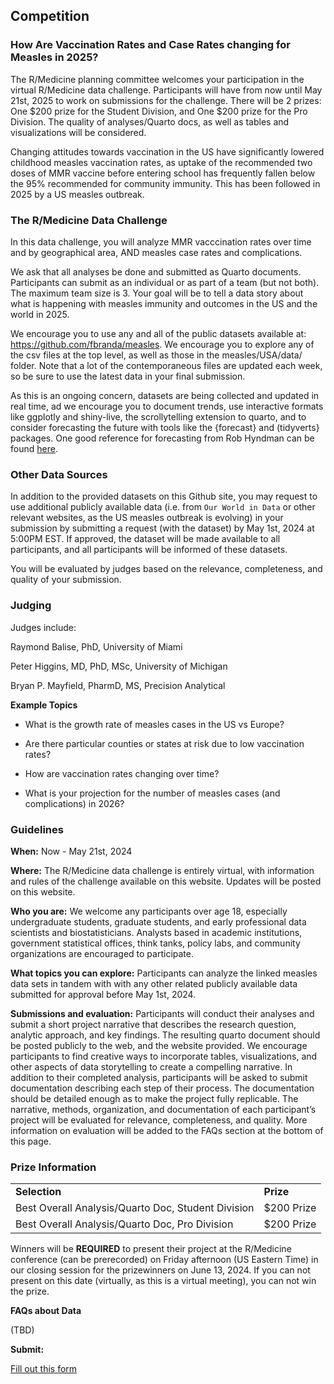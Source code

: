 ## Competition

### How Are Vaccination Rates and Case Rates changing for Measles in 2025?

The R/Medicine planning committee welcomes your participation in the virtual R/Medicine data challenge. Participants will have from now until May 21st, 2025 to work on submissions for the challenge. There will be 2 prizes: One \$200 prize for the Student Division, and One \$200 prize for the Pro Division. The quality of analyses/Quarto docs, as well as tables and visualizations will be considered.

Changing attitudes towards vaccination in the US have significantly lowered childhood measles vaccination rates, as uptake of the recommended two doses of MMR vaccine before entering school has frequently fallen below the 95% recommended for community immunity. This has been followed in 2025 by a US measles outbreak.

### The R/Medicine Data Challenge

In this data challenge, you will analyze MMR vacccination rates over time and by geographical area, AND measles case rates and complications.

We ask that all analyses be done and submitted as Quarto documents. Participants can submit as an individual or as part of a team (but not both). The maximum team size is 3. Your goal will be to tell a data story about what is happening with measles immunity and outcomes in the US and the world in 2025.

We encourage you to use any and all of the public datasets available at: <https://github.com/fbranda/measles>. We encourage you to explore any of the csv files at the top level, as well as those in the measles/USA/data/ folder. Note that a lot of the contemporaneous files are updated each week, so be sure to use the latest data in your final submission.

As this is an ongoing concern, datasets are being collected and updated in real time, ad we encourage you to document trends, use interactive formats like ggplotly and shiny-live, the scrollytelling extension to quarto, and to consider forecasting the future with tools like the {forecast} and (tidyverts} packages. One good reference for forecasting from Rob Hyndman can be found [here](https://otexts.com/fpp3/).

### Other Data Sources

In addition to the provided datasets on this Github site, you may request to use additional publicly available data (i.e. from `Our World in Data` or other relevant websites, as the US measles outbreak is evolving) in your submission by submitting a request (with the dataset) by May 1st, 2024 at 5:00PM EST. If approved, the dataset will be made available to all participants, and all participants will be informed of these datasets.

You will be evaluated by judges based on the relevance, completeness, and quality of your submission.

### Judging

Judges include:

Raymond Balise, PhD, University of Miami

Peter Higgins, MD, PhD, MSc, University of Michigan

Bryan P. Mayfield, PharmD, MS, Precision Analytical

**Example Topics**

-   What is the growth rate of measles cases in the US vs Europe?

-   Are there particular counties or states at risk due to low vaccination rates?

-   How are vaccination rates changing over time?

-   What is your projection for the number of measles cases (and complications) in 2026?

### Guidelines

**When:** Now - May 21st, 2024

**Where:** The R/Medicine data challenge is entirely virtual, with information and rules of the challenge available on this website. Updates will be posted on this website.

**Who you are:** We welcome any participants over age 18, especially undergraduate students, graduate students, and early professional data scientists and biostatisticians. Analysts based in academic institutions, government statistical offices, think tanks, policy labs, and community organizations are encouraged to participate.

**What topics you can explore:** Participants can analyze the linked measles data sets in tandem with with any other related publicly available data submitted for approval before May 1st, 2024.

**Submissions and evaluation:** Participants will conduct their analyses and submit a short project narrative that describes the research question, analytic approach, and key findings. The resulting quarto document should be posted publicly to the web, and the website provided. We encourage participants to find creative ways to incorporate tables, visualizations, and other aspects of data storytelling to create a compelling narrative. In addition to their completed analysis, participants will be asked to submit documentation describing each step of their process. The documentation should be detailed enough as to make the project fully replicable. The narrative, methods, organization, and documentation of each participant's project will be evaluated for relevance, completeness, and quality. More information on evaluation will be added to the FAQs section at the bottom of this page.

### Prize Information

|                                                    |             |
|----------------------------------------------------|-------------|
| **Selection**                                      | **Prize**   |
| Best Overall Analysis/Quarto Doc, Student Division | \$200 Prize |
| Best Overall Analysis/Quarto Doc, Pro Division     | \$200 Prize |

Winners will be **REQUIRED** to present their project at the R/Medicine conference (can be prerecorded) on Friday afternoon (US Eastern Time) in our closing session for the prizewinners on June 13, 2024. If you can not present on this date (virtually, as this is a virtual meeting), you can not win the prize.

**FAQs about Data**

(TBD)

**Submit:**

[Fill out this form](https://docs.google.com/forms/d/14eRHDwQ5vBAKB8UXNzsOYfXm0t9OMeZnaRRYaJequPI/viewform?edit_requested=true)
